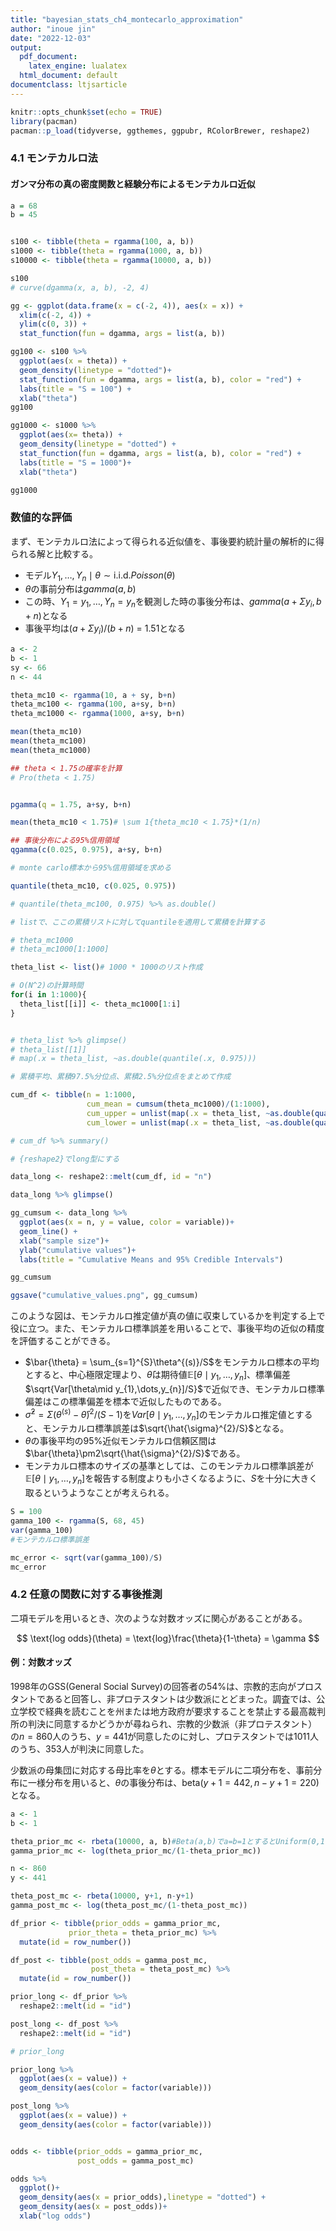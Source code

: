 ```yaml
---
title: "bayesian_stats_ch4_montecarlo_approximation"
author: "inoue jin"
date: "2022-12-03"
output:
  pdf_document:
    latex_engine: lualatex
  html_document: default
documentclass: ltjsarticle
---
```


```r

knitr::opts_chunk$set(echo = TRUE)
library(pacman)
pacman::p_load(tidyverse, ggthemes, ggpubr, RColorBrewer, reshape2)

```

### 4.1 モンテカルロ法
#### ガンマ分布の真の密度関数と経験分布によるモンテカルロ近似

```r
a = 68
b = 45


s100 <- tibble(theta = rgamma(100, a, b))
s1000 <- tibble(theta = rgamma(1000, a, b))
s10000 <- tibble(theta = rgamma(10000, a, b))

s100
# curve(dgamma(x, a, b), -2, 4)

gg <- ggplot(data.frame(x = c(-2, 4)), aes(x = x)) + 
  xlim(c(-2, 4)) + 
  ylim(c(0, 3)) + 
  stat_function(fun = dgamma, args = list(a, b))

gg100 <- s100 %>% 
  ggplot(aes(x = theta)) + 
  geom_density(linetype = "dotted")+ 
  stat_function(fun = dgamma, args = list(a, b), color = "red") + 
  labs(title = "S = 100") + 
  xlab("theta")
gg100

gg1000 <- s1000 %>% 
  ggplot(aes(x= theta)) + 
  geom_density(linetype = "dotted") + 
  stat_function(fun = dgamma, args = list(a, b), color = "red") + 
  labs(title = "S = 1000")+
  xlab("theta")

gg1000

```


### 数値的な評価

まず、モンテカルロ法によって得られる近似値を、事後要約統計量の解析的に得られる解と比較する。

- モデル$Y_{1}, \dots, Y_{n}\mid\theta \sim \text{i.i.d.} Poisson(\theta)$
- $\theta$の事前分布は$gamma(a, b)$
- この時、$Y_{1} = y_{1}, \dots, Y_{n} = y_{n}$を観測した時の事後分布は、$gamma(a+\Sigma y_{i}, b+n)$となる
- 事後平均は$(a+\Sigma y_{i})/(b+n)$ = 1.51となる

```r

a <- 2
b <- 1
sy <- 66
n <- 44

theta_mc10 <- rgamma(10, a + sy, b+n)
theta_mc100 <- rgamma(100, a+sy, b+n)
theta_mc1000 <- rgamma(1000, a+sy, b+n)

mean(theta_mc10)
mean(theta_mc100)
mean(theta_mc1000)

## theta < 1.75の確率を計算
# Pro(theta < 1.75)


pgamma(q = 1.75, a+sy, b+n)

mean(theta_mc10 < 1.75)# \sum 1{theta_mc10 < 1.75}*(1/n) 

## 事後分布による95%信用領域
qgamma(c(0.025, 0.975), a+sy, b+n)

# monte carlo標本から95%信用領域を求める

quantile(theta_mc10, c(0.025, 0.975))

# quantile(theta_mc100, 0.975) %>% as.double()

```

```r

# listで、ここの累積リストに対してquantileを適用して累積を計算する

# theta_mc1000
# theta_mc1000[1:1000]

theta_list <- list()# 1000 * 1000のリスト作成

# O(N^2)の計算時間
for(i in 1:1000){
  theta_list[[i]] <- theta_mc1000[1:i]
}


# theta_list %>% glimpse()
# theta_list[[1]]
# map(.x = theta_list, ~as.double(quantile(.x, 0.975)))

# 累積平均、累積97.5%分位点、累積2.5%分位点をまとめて作成

cum_df <- tibble(n = 1:1000, 
                 cum_mean = cumsum(theta_mc1000)/(1:1000),
                 cum_upper = unlist(map(.x = theta_list, ~as.double(quantile(.x, 0.975)))),
                 cum_lower = unlist(map(.x = theta_list, ~as.double(quantile(.x, 0.025)))))

# cum_df %>% summary()

# {reshape2}でlong型にする

data_long <- reshape2::melt(cum_df, id = "n")

data_long %>% glimpse()


```

```r
gg_cumsum <- data_long %>% 
  ggplot(aes(x = n, y = value, color = variable))+
  geom_line() + 
  xlab("sample size")+
  ylab("cumulative values")+
  labs(title = "Cumulative Means and 95% Credible Intervals")

gg_cumsum

```

```r
ggsave("cumulative_values.png", gg_cumsum)

```

このような図は、モンテカルロ推定値が真の値に収束しているかを判定する上で役に立つ。また、モンテカルロ標準誤差を用いることで、事後平均の近似の精度を評価することができる。

- $\bar{\theta} = \sum_{s=1}^{S}\theta^{(s)}/S$をモンテカルロ標本の平均とすると、中心極限定理より、$\bar{\theta}$は期待値$\mathbb{E}[\theta\mid y_{1},\dots,y_{n}]$、標準偏差$\sqrt{Var[\theta\mid y_{1},\dots,y_{n}]/S}$で近似でき、モンテカルロ標準偏差はこの標準偏差を標本で近似したものである。
- $\hat{\sigma}^{2} = \Sigma(\theta^{(s)}-\bar{\theta})^{2}/(S-1)$を$Var[\theta\mid y_{1},\dots,y_{n}]$のモンテカルロ推定値とすると、モンテカルロ標準誤差は$\sqrt{\hat{\sigma}^{2}/S}$となる。
- $\theta$の事後平均の95%近似モンテカルロ信頼区間は$\bar{\theta}\pm2\sqrt{\hat{\sigma}^{2}/S}$である。
- モンテカルロ標本のサイズの基準としては、このモンテカルロ標準誤差が$\mathbb{E}[\theta\mid y_{1}, \dots, y_{n}]$を報告する制度よりも小さくなるように、$S$を十分に大きく取るというようなことが考えられる。


```r
S = 100
gamma_100 <- rgamma(S, 68, 45)
var(gamma_100)
#モンテカルロ標準誤差

mc_error <- sqrt(var(gamma_100)/S)
mc_error
```


### 4.2 任意の関数に対する事後推測

二項モデルを用いるとき、次のような対数オッズに関心があることがある。

$$
\text{log odds}(\theta) = \text{log}\frac{\theta}{1-\theta} = \gamma
$$

#### 例：対数オッズ

1998年のGSS(General Social Survey)の回答者の54%は、宗教的志向がプロスタントであると回答し、非プロテスタントは少数派にとどまった。調査では、公立学校で経典を読むことを州または地方政府が要求することを禁止する最高裁判所の判決に同意するかどうかが尋ねられ、宗教的少数派（非プロテスタント）の$n=860$人のうち、$y=441$が同意したのに対し、プロテスタントでは1011人のうち、353人が判決に同意した。

少数派の母集団に対応する母比率を$\theta$とする。標本モデルに二項分布を、事前分布に一様分布を用いると、$\theta$の事後分布は、$\text{beta}(y+1=442, n-y+1=220)$となる。


```r

a <- 1
b <- 1

theta_prior_mc <- rbeta(10000, a, b)#Beta(a,b)でa=b=1とするとUniform(0,1)となる
gamma_prior_mc <- log(theta_prior_mc/(1-theta_prior_mc))

n <- 860
y <- 441

theta_post_mc <- rbeta(10000, y+1, n-y+1)
gamma_post_mc <- log(theta_post_mc/(1-theta_post_mc))

df_prior <- tibble(prior_odds = gamma_prior_mc,
             prior_theta = theta_prior_mc) %>% 
  mutate(id = row_number())

df_post <- tibble(post_odds = gamma_post_mc,
                  post_theta = theta_post_mc) %>% 
  mutate(id = row_number())

prior_long <- df_prior %>% 
  reshape2::melt(id = "id")

post_long <- df_post %>% 
  reshape2::melt(id = "id")

# prior_long

prior_long %>% 
  ggplot(aes(x = value)) + 
  geom_density(aes(color = factor(variable)))

post_long %>% 
  ggplot(aes(x = value)) + 
  geom_density(aes(color = factor(variable)))


odds <- tibble(prior_odds = gamma_prior_mc,
               post_odds = gamma_post_mc)

odds %>% 
  ggplot()+
  geom_density(aes(x = prior_odds),linetype = "dotted") + 
  geom_density(aes(x = post_odds))+
  xlab("log odds")


```










